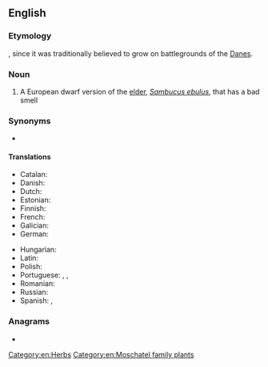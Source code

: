 ==English==

===Etymology===
{{compound|en|Dane|wort}}, since it was traditionally believed to grow on battlegrounds of the [[Dane]]s.

===Noun===
{{wikipedia}}
{{en-noun|~}}

# A European dwarf version of the [[elder]], ''[[Sambucus ebulus]]'', that has a bad smell

===Synonyms===
* {{l|en|dwarf elder}}

====Translations====
{{trans-top|''Sambucus ebulus''}}
* Catalan: {{t|ca|évol|m}}
* Danish: {{t|da|sommer-hyld|c}}
* Dutch: {{t|nl|kruidvlier}}
* Estonian: {{t|et|väike leeder}}
* Finnish: {{t|fi|ruohoselja}}
* French: {{t+|fr|sureau hièble|m}}
* Galician: {{t+|gl|engo|m}}
* German: {{t|de|Zwerg-Holunder|m}}
{{trans-mid}}
* Hungarian: {{t|hu|földi bodza}}
* Latin: {{t|la|ebulum}}
* Polish: {{t|pl|bez hebd|m}}
* Portuguese: {{t|pt|sabugueirinho|m}}, {{t+|pt|engos|m-p}}, {{t|pt|ébulo|m}}
* Romanian: {{t+|ro|boz|m}}
* Russian: {{t|ru|бузина́ травянистая|f}}
* Spanish: {{t+|es|saúco menor|m}}, {{t+|es|yezgo|m}}
{{trans-bottom}}

===Anagrams===
* {{anagrams|en|a=adenortw|downrate|tear down|tear-down|teardown}}

[[Category:en:Herbs]]
[[Category:en:Moschatel family plants]]